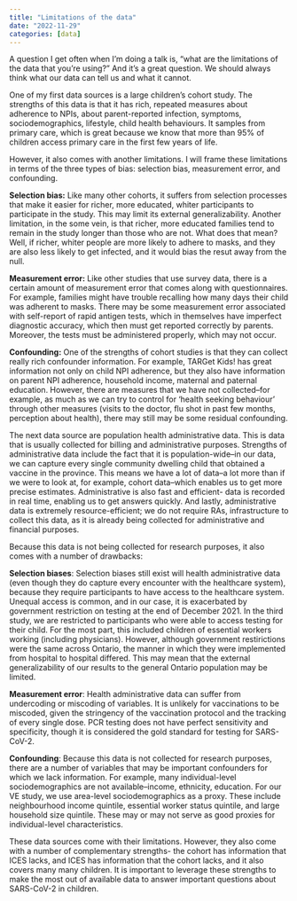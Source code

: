 ```yaml
---
title: "Limitations of the data"
date: "2022-11-29"
categories: [data]
---
```


A question I get often when I'm doing a talk is, "what are the limitations of the data that you're using?" And it's a great question. We should always think what our data can tell us and what it cannot.

One of my first data sources is a large children's cohort study. The strengths of this data is that it has rich, repeated measures about adherence to NPIs, about parent-reported infection, symptoms, sociodemographics, lifestyle, child health behaviours. It samples from primary care, which is great because we know that more than 95% of children access primary care in the first few years of life.

However, it also comes with another limitations. I will frame these limitations in terms of the three types of bias: selection bias, measurement error, and confounding.

**Selection bias:** Like many other cohorts, it suffers from selection processes that make it easier for richer, more educated, whiter participants to participate in the study. This may limit its external generalizability. Another limitation, in the some vein, is that richer, more educated families tend to remain in the study longer than those who are not. What does that mean? Well, if richer, whiter people are more likely to adhere to masks, and they are also less likely to get infected, and it would bias the resut away from the null.

**Measurement error:** Like other studies that use survey data, there is a certain amount of measurement error that comes along with questionnaires. For example, families might have trouble recalling how many days their child was adherent to masks. There may be some measurement error associated with self-report of rapid antigen tests, which in themselves have imperfect diagnostic accuracy, which then must get reported correctly by parents. Moreover, the tests must be administered properly, which may not occur.

**Confounding:** One of the strengths of cohort studies is that they can collect really rich confounder information. For example, TARGet Kids! has great information not only on child NPI adherence, but they also have information on parent NPI adherence, household income, maternal and paternal education. However, there are measures that we have not collected--for example, as much as we can try to control for 'health seeking behaviour' through other measures (visits to the doctor, flu shot in past few months, perception about health), there may still may be some residual confounding.

The next data source are population health administrative data. This is data that is usually collected for billing and administrative purposes. Strengths of administrative data include the fact that it is population-wide--in our data, we can capture every single community dwelling child that obtained a vaccine in the province. This means we have a lot of data--a lot more than if we were to look at, for example, cohort data--which enables us to get more precise estimates. Administrative is also fast and efficient- data is recorded in real time, enabling us to get answers quickly. And lastly, administrative data is extremely resource-efficient; we do not require RAs, infrastructure to collect this data, as it is already being collected for administrative and financial purposes.

Because this data is not being collected for research purposes, it also comes with a number of drawbacks:

**Selection biases**: Selection biases still exist will health administrative data (even though they do capture every encounter with the healthcare system), because they require participants to have access to the healthcare system. Unequal access is common, and in our case, it is exacerbated by government restriction on testing at the end of December 2021. In the third study, we are restricted to participants who were able to access testing for their child. For the most part, this included children of essential workers working (including physicians). However, although government restirictions were the same across Ontario, the manner in which they were implemented from hospital to hospital differed. This may mean that the external generalizability of our results to the general Ontario population may be limited.

**Measurement error**: Health administrative data can suffer from undercoding or miscoding of variables. It is unlikely for vaccinations to be miscoded, given the stringency of the vaccination protocol and the tracking of every single dose. PCR testing does not have perfect sensitivity and specificity, though it is considered the gold standard for testing for SARS-CoV-2.

**Confounding**: Because this data is not collected for research purposes, there are a number of variables that may be important confounders for which we lack information. For example, many individual-level sociodemographics are not available--income, ethnicity, education. For our VE study, we use area-level sociodemographics as a proxy. These include neighbourhood income quintile, essential worker status quintile, and large household size quintile. These may or may not serve as good proxies for individual-level characteristics.

These data sources come with their limitations. However, they also come with a number of complementary strengths- the cohort has information that ICES lacks, and ICES has information that the cohort lacks, and it also covers many many children. It is important to leverage these strengths to make the most out of available data to answer important questions about SARS-CoV-2 in children.
